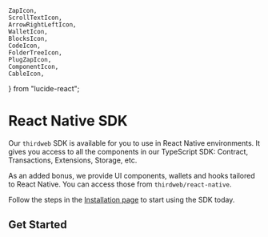 	ZapIcon,
	ScrollTextIcon,
	ArrowRightLeftIcon,
	WalletIcon,
	BlocksIcon,
	CodeIcon,
	FolderTreeIcon,
	PlugZapIcon,
	ComponentIcon,
	CableIcon,
} from "lucide-react";

# React Native SDK

Our `thirdweb` SDK is available for you to use in React Native environments.
It gives you access to all the components in our TypeScript SDK: Contract, Transactions, Extensions, Storage, etc.

As an added bonus, we provide UI components, wallets and hooks tailored to React Native. You can access those from `thirdweb/react-native`.

Follow the steps in the [Installation page](/typescript/v5/react-native/Installation) to start using the SDK today.

## Get Started

<Stack>

<ArticleIconCard
	title="Connecting Wallets (Coming soon)"
	icon={PlugZapIcon}
	href="/typescript/v5/react-native"
/>

<ArticleIconCard
	title="Supported Wallets (Coming soon)"
	icon={WalletIcon}
	href="/typescript/v5/react-native"
/>

<ArticleIconCard
	title="UI Components (Coming soon)"
	icon={ComponentIcon}
	href="/typescript/v5/react-native"
/>

<ArticleIconCard
	title="Hooks (In Progress)"
	icon={CableIcon}
	href="/references/typescript/v5/hooks"
/>

</Stack>
